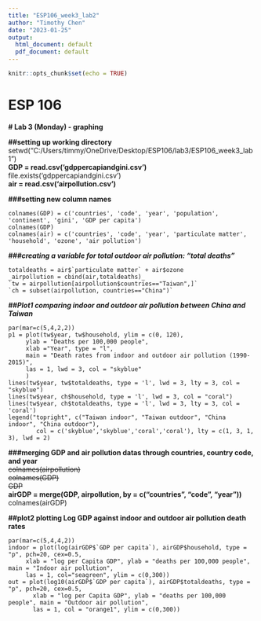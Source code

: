 ---
title: "ESP106_week3_lab2"
author: "Timothy Chen"
date: "2023-01-25"
output:
  html_document: default
  pdf_document: default
---

```{r setup, include=FALSE}
knitr::opts_chunk$set(echo = TRUE)
```
##########################

# ESP 106
**# Lab 3 (Monday) - graphing**

##########################

**##setting up working directory**
setwd("C:/Users/timmy/OneDrive/Desktop/ESP106/lab3/ESP106_week3_lab1")  
**GDP = read.csv('gdppercapiandgini.csv')**  
file.exists('gdppercapiandgini.csv')  
**air = read.csv('airpollution.csv')**  

**###setting new column names**  
```
colnames(GDP) = c('countries', 'code', 'year', 'population', 'continent', 'gini', 'GDP per capita')  
colnames(GDP)  
colnames(air) = c('countries', 'code', 'year', 'particulate matter', 'household', 'ozone', 'air pollution')  
```

***###creating a variable for total outdoor air pollution: "total deaths"***  
```
totaldeaths = air$`particulate matter` + air$ozone
_airpollution = cbind(air,totaldeaths)_
`tw = airpollution[airpollution$countries=="Taiwan",]`
`ch = subset(airpollution, countries=="China")`
```

***##Plot1 comparing indoor and outdoor air pollution between China and Taiwan***  
```par(mfrow=c(1,1))
par(mar=c(5,4,2,2))
p1 = plot(tw$year, tw$household, ylim = c(0, 120),
     ylab = "Deaths per 100,000 people", 
     xlab ="Year", type = "l", 
     main = "Death rates from indoor and outdoor air pollution (1990-2015)", 
     las = 1, lwd = 3, col = "skyblue"
     )
lines(tw$year, tw$totaldeaths, type = 'l', lwd = 3, lty = 3, col = "skyblue")
lines(tw$year, ch$household, type = 'l', lwd = 3, col = "coral")
lines(tw$year, ch$totaldeaths, type = 'l', lwd = 3, lty = 3, col = 'coral')
legend("topright", c("Taiwan indoor", "Taiwan outdoor", "China indoor", "China outdoor"),
        col = c('skyblue','skyblue','coral','coral'), lty = c(1, 3, 1, 3), lwd = 2)
```

**###merging GDP and air pollution datas through countries, country code, and year**  
~~colnames(airpollution)~~  
~~colnames(GDP)~~  
~~GDP~~  
**airGDP = merge(GDP, airpollution, by = c("countries", "code", "year"))**
colnames(airGDP)  

**##plot2 plotting Log GDP against indoor and outdoor air pollution death rates**  
```par(mfrow=c(1,2))
par(mar=c(5,4,4,2))
indoor = plot(log(airGDP$`GDP per capita`), airGDP$household, type = "p", pch=20, cex=0.5, 
     xlab = "log per Capita GDP", ylab = "deaths per 100,000 people", main = "Indoor air pollution",
     las = 1, col="seagreen", ylim = c(0,300))
out = plot(log10(airGDP$`GDP per capita`), airGDP$totaldeaths, type = "p", pch=20, cex=0.5,
       xlab = "log per Capita GDP", ylab = "deaths per 100,000 people", main = "Outdoor air pollution",
       las = 1, col = "orange1", ylim = c(0,300))
```

